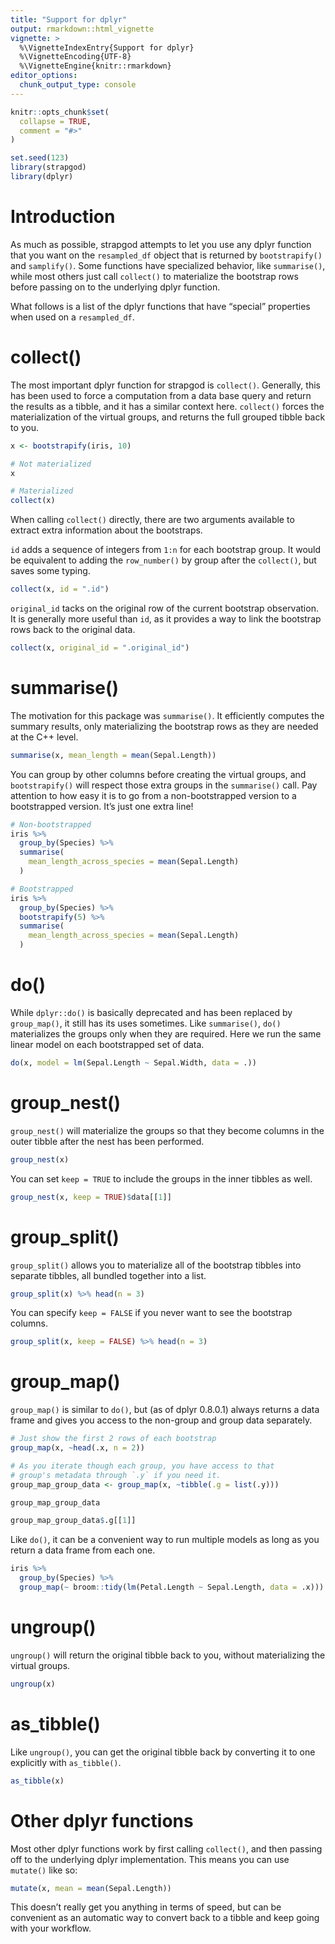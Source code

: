 ```yaml
---
title: "Support for dplyr"
output: rmarkdown::html_vignette
vignette: >
  %\VignetteIndexEntry{Support for dplyr}
  %\VignetteEncoding{UTF-8}
  %\VignetteEngine{knitr::rmarkdown}
editor_options: 
  chunk_output_type: console
---
```


```r
knitr::opts_chunk$set(
  collapse = TRUE,
  comment = "#>"
)
```

```r
set.seed(123)
library(strapgod)
library(dplyr)
```

# Introduction

As much as possible, strapgod attempts to let you use any dplyr function that you want on the `resampled_df` object that is returned by `bootstrapify()` and `samplify()`. Some functions have specialized behavior, like `summarise()`, while most others just call `collect()` to materialize the bootstrap rows before passing on to the underlying dplyr function.

What follows is a list of the dplyr functions that have "special" properties when used on a `resampled_df`.

# collect()

The most important dplyr function for strapgod is `collect()`. Generally, this has been used to force a computation from a data base query and return the results as a tibble, and it has a similar context here. `collect()` forces the materialization of the virtual groups, and returns the full grouped tibble back to you.

```r
x <- bootstrapify(iris, 10)

# Not materialized
x

# Materialized
collect(x)
```

When calling `collect()` directly, there are two arguments available to extract extra information about the bootstraps. 

`id` adds a sequence of integers from `1:n` for each bootstrap group. It would be equivalent to adding the `row_number()` by group after the `collect()`, but saves some typing.

```r
collect(x, id = ".id")
```

`original_id` tacks on the original row of the current bootstrap observation. It is generally more useful than `id`, as it provides a way to link the bootstrap rows back to the original data.

```r
collect(x, original_id = ".original_id")
```

# summarise()

The motivation for this package was `summarise()`. It efficiently computes the summary results, only materializing the bootstrap rows as they are needed at the C++ level.

```r
summarise(x, mean_length = mean(Sepal.Length))
```

You can group by other columns before creating the virtual groups, and `bootstrapify()` will respect those extra groups in the `summarise()` call. Pay attention to how easy it is to go from a non-bootstrapped version to a bootstrapped version. It's just one extra line!

```r
# Non-bootstrapped
iris %>%
  group_by(Species) %>%
  summarise(
    mean_length_across_species = mean(Sepal.Length)
  )

# Bootstrapped
iris %>%
  group_by(Species) %>%
  bootstrapify(5) %>%
  summarise(
    mean_length_across_species = mean(Sepal.Length)
  )
```

# do()

While `dplyr::do()` is basically deprecated and has been replaced by `group_map()`, it still has its uses sometimes. Like `summarise()`, `do()` materializes the groups only when they are required. Here we run the same linear model on each bootstrapped set of data.

```r
do(x, model = lm(Sepal.Length ~ Sepal.Width, data = .))
```

# group_nest()

`group_nest()` will materialize the groups so that they become columns in the outer tibble after the nest has been performed.

```r
group_nest(x)
```

You can set `keep = TRUE` to include the groups in the inner tibbles as well.

```r
group_nest(x, keep = TRUE)$data[[1]]
```

# group_split()

`group_split()` allows you to materialize all of the bootstrap tibbles into separate tibbles, all bundled together into a list.

```r
group_split(x) %>% head(n = 3)
```

You can specify `keep = FALSE` if you never want to see the bootstrap columns.

```r
group_split(x, keep = FALSE) %>% head(n = 3)
```

# group_map()

`group_map()` is similar to `do()`, but (as of dplyr 0.8.0.1) always returns a data frame and gives you access to the non-group and group data separately.

```r
# Just show the first 2 rows of each bootstrap
group_map(x, ~head(.x, n = 2))

# As you iterate though each group, you have access to that
# group's metadata through `.y` if you need it.
group_map_group_data <- group_map(x, ~tibble(.g = list(.y)))

group_map_group_data

group_map_group_data$.g[[1]]
```

Like `do()`, it can be a convenient way to run multiple models as long as you return a data frame from each one.

```r
iris %>%
  group_by(Species) %>%
  group_map(~ broom::tidy(lm(Petal.Length ~ Sepal.Length, data = .x)))
```

# ungroup()

`ungroup()` will return the original tibble back to you, without materializing the virtual groups.

```r
ungroup(x)
```

# as_tibble()

Like `ungroup()`, you can get the original tibble back by converting it to one explicitly with `as_tibble()`.

```r
as_tibble(x)
```

# Other dplyr functions

Most other dplyr functions work by first calling `collect()`, and then passing off to the underlying dplyr implementation. This means you can use `mutate()` like so:

```r
mutate(x, mean = mean(Sepal.Length))
```

This doesn't really get you anything in terms of speed, but can be convenient as an automatic way to convert back to a tibble and keep going with your workflow.
